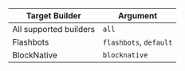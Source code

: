 | Target Builder | Argument |
| - | - |
| All supported builders | `all` |
| Flashbots | `flashbots`, `default` |
| BlockNative | `blocknative` |
